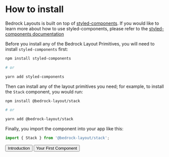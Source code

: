 
<Meta title="Installation" />

# How to install

Bedrock Layouts is built on top of [styled-components](https://styled-components.com). If you would like to learn more about how to use styled-components, please refer to the [styled-components documentation](https://styled-components.com/docs)

Before you install any of the Bedrock Layout Primitives, you will need to install `styled-components` first:

```bash
npm install styled-components

# or

yarn add styled-components
```

Then can install any of the layout primitives you need; for example, to install the `Stack` component, you would run:

```bash
npm install @bedrock-layout/stack

# or

yarn add @bedrock-layout/stack
```

Finally, you import the component into your app like this:

```javascript
import { Stack } from '@bedrock-layout/stack';
```

<Inline switchAt="25rem" stretch={1} gutter="md">
  <Button as="a" href="/?path=/story/introduction--page">
    Introduction
  </Button>
  <span />
  <Button as="a" href="/?path=/story/your-first-component--page">
    Your First Component
  </Button>
</Inline>
